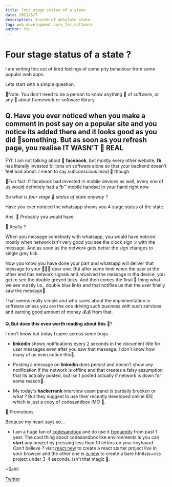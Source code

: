 ```yaml
---
title: Four stage status of a state
date: 2021/5/7
description: Inside of absolute state.
tag: web development care_for_software
author: You
---
```



# Four stage status of a state ?

I am writing this out of tired feelings of some pity behaviour from some popular web apps.

Lets start with a simple question.

🤠︎Note: You don't need to be a person to know anything 🙈︎ of software, or any 💩︎ about framework or software library.

## Q. Have you ever noticed when you make a comment in post say on a popular site and you notice its added there and it looks good as you did 🤠︎something. But as soon as you refresh page, you realise IT WASN'T 🛑︎ REAL

FYI: I am not talking about 👥︎ __facebook__, but mostly every other website, __fb__ has literally invested billions on software alone so that your backend doesn't feel bad about. I mean to say subconscious mind 🥝︎ though.

🦑︎Fun fact: If facebook had invested in mobile devices as well, every one of us would definitely had a fb™︎ mobile handset in your hand right now.

*So what is four stage 🤬︎ status of state anyway ?*

Have you ever noticed the whatsapp shows you 4 stage status of the state. 

Ans. 🤺︎ Probably you would have.

🐥︎ Really ?

When you message somebody with whatsapp, you would have noticed mostly when network isn't very good you see the clock sign ⏲︎ with the message. And as soon as the network gets better the sign changes to single grey tick.

Now you know you have done your part and whatsapp will deliver that message to your 🧑︎‍🤝︎‍🧑︎ dear one. But after some time when the user at the other end has network signals and received the message in the device, you get to see the double greyed ticks. And then comes the final 🧿︎ thing what we see mostly i.e., double blue links and that notifies us that the user finally saw the message🦕︎.

That seems really simple and who cares about the implementation in software unless you are the one driving such business with such services and earning good amount of money 💰︎💰︎ from that.

**Q. But does this even worth reading about this** 🤹︎? 

I don't know but today I came across some bugs

- **linkedin** shows notifications every 2 seconds in the document title for user messages even after you saw that message. I don't know how many of us even notice this🤨︎.

- Posting a message on **linkedin** does persist and doesn't show any notification if the network is offline and that creates a falsy assumption that its actually posted, but isn't posted actually if network is down for some reason🥺︎.

- My today's **hackerrank** interview exam panel is partially brocken or what ? But they suggest to use their recently developed online IDE which is just a copy of codesandbox IMO 🥵︎.

💓︎ Promotions 

Because my heart says so...

- I am a huge fan of [codesandbox](codesandbox.io) and do use it [frequently](https://codesandbox.io/u/sahilrajput03) from past 1 year. The cool thing about codesandbox like environments is you can **start** any project by pressing less than 10 letters on your keyboard. Can't believe ? visit [react.new](https://react.new) to create a react starter project live in your browser and the other one is [js.new](https://js.new) to create a bare html+js+css project under 3-4 seconds, isn't that magic 🤹︎.

~Sahil

[Twitter](https://twitter.com/freakstarrocks)